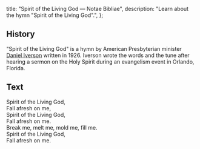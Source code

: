   title: "Spirit of the Living God — Notae Bibliae",
  description: "Learn about the hymn \"Spirit of the Living God\".",
};

<Initial text="Spirit of the Living God" />

## History

"Spirit of the Living God" is a hymn by American Presbyterian minister [Daniel Iverson](/liturgy/music/composers/daniel-iverson) written in 1926. Iverson wrote the words and the tune after hearing a sermon on the Holy Spirit during an evangelism event in Orlando, Florida.

## Text

Spirit of the Living God,<br/>
Fall afresh on me,<br/>
Spirit of the Living God,<br/>
Fall afresh on me.<br/>
Break me, melt me, mold me, fill me.<br/>
Spirit of the Living God,<br/>
Fall afresh on me.
